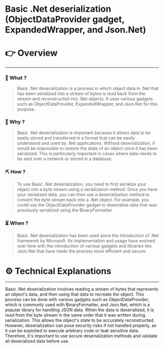 # Basic .Net deserialization (ObjectDataProvider gadget, ExpandedWrapper, and Json.Net)


# 👉 Overview

---

### 👀 What ?

> Basic .Net deserialization is a process in which object data in .Net that has been serialized into a stream of bytes is read back from the stream and reconstructed into .Net objects. It uses various gadgets such as ObjectDataProvider, ExpandedWrapper, and Json.Net for this purpose.
> 

### 🧐 Why ?

> Basic .Net deserialization is important because it allows data to be easily stored and transferred in a format that can be easily understood and used by .Net applications. Without deserialization, it would be impossible to restore the state of an object once it has been serialized. This is particularly important in cases where data needs to be sent over a network or stored in a database.
> 

### ⛏️ How ?

> To use Basic .Net deserialization, you need to first serialize your object into a byte stream using a serialization method. Once you have your serialized data, you can then use a deserialization method to convert the byte stream back into a .Net object. For example, you could use the ObjectDataProvider gadget to deserialize data that was previously serialized using the BinaryFormatter.
> 

### ⏳ When ?

> Basic .Net deserialization has been used since the introduction of .Net framework by Microsoft. Its implementation and usage have evolved over time with the introduction of various gadgets and libraries like Json.Net that have made the process more efficient and secure.
> 

# ⚙️ Technical Explanations

---

Basic .Net deserialization involves reading a stream of bytes that represents an object's data, and then using that data to recreate the object. This process can be done with various gadgets such as ObjectDataProvider, which is commonly used with BinaryFormatter, and Json.Net, which is a popular library for handling JSON data. When the data is deserialized, it is read from the byte stream in the same order that it was written during serialization. This allows the object's state to be accurately reconstructed. However, deserialization can pose security risks if not handled properly, as it can be exploited to execute arbitrary code or leak sensitive data. Therefore, it's important to use secure deserialization methods and validate all deserialized data before use.
